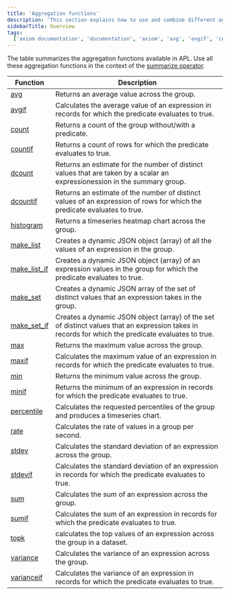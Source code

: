 ```yaml
---
title: 'Aggregation functions'
description: 'This section explains how to use and combine different aggregation functions in APL.'
sidebarTitle: Overview
tags:
  ['axiom documentation', 'documentation', 'axiom', 'avg', 'avgif', 'count', 'countif', 'dcount', 'max', 'maxif', 'min', 'minif', 'sum', 'sumif', 'histogram', 'topk', 'percentile', 'variance', 'stdev', 'make_list', 'rate']
---
```


The table summarizes the aggregation functions available in APL. Use all these aggregation functions in the context of the [summarize operator](/apl/tabular-operators/summarize-operator).

| Function               | Description                                                                                                   |
| -------------------------------     | ----------------------------------------------------------------------------------------------------------------- |
| [avg](/apl/aggregation-function/avg)                                        | Returns an average value across the group.                                                                        |
| [avgif](/apl/aggregation-function/avgif)                                    | Calculates the average value of an expression in records for which the predicate evaluates to true.                          |
| [count](/apl/aggregation-function/count)                                    | Returns a count of the group without/with a predicate.                                                            |
| [countif](/apl/aggregation-function/countif)                                | Returns a count of rows for which the predicate evaluates to true.                                                     |
| [dcount](/apl/aggregation-function/dcount)                                  | Returns an estimate for the number of distinct values that are taken by a scalar an expressionession in the summary group. |
| [dcountif](/apl/aggregation-function/dcountif)                              | Returns an estimate of the number of distinct values of an expression of rows for which the predicate evaluates to true.       |
| [histogram](/apl/aggregation-function/histogram)                            | Returns a timeseries heatmap chart across the group.                                                              |
| [make_list](/apl/aggregation-function/make-list)                            | Creates a dynamic JSON object (array) of all the values of an expression in the group.                                     |
| [make_list_if](/apl/aggregation-function/make-list-if)                      | Creates a dynamic JSON object (array) of an expression values in the group for which the predicate evaluates to true.    |
| [make_set](/apl/aggregation-function/make-set)                              | Creates a dynamic JSON array of the set of distinct values that an expression takes in the group.                        |
| [make_set_if](/apl/aggregation-function/make-set-if)                        | Creates a dynamic JSON object (array) of the set of distinct values that an expression takes in records for which the predicate evaluates to true. |
| [max](/apl/aggregation-function/max)                                        | Returns the maximum value across the group.                                                                       |
| [maxif](/apl/aggregation-function/maxif)                                    | Calculates the maximum value of an expression in records for which the predicate evaluates to true.                            |
| [min](/apl/aggregation-function/min)                                        | Returns the minimum value across the group.                                                                       |
| [minif](/apl/aggregation-function/minif)                                    | Returns the minimum of an expression in records for which the predicate evaluates to true.                                   |
| [percentile](/apl/aggregation-function/percentile)                          | Calculates the requested percentiles of the group and produces a timeseries chart.                                |
| [rate](/apl/aggregation-function/rate)                                      | Calculates the rate of values in a group per second.                                  |
| [stdev](/apl/aggregation-function/stdev)                                    | Calculates the standard deviation of an expression across the group.                                                       |
| [stdevif](/apl/aggregation-function/stdevif)                                  | Calculates the standard deviation of an expression in records for which the predicate evaluates to true.                     |
| [sum](/apl/aggregation-function/sum)                                        | Calculates the sum of an expression across the group.                                                                      |
| [sumif](/apl/aggregation-function/sumif)                                    | Calculates the sum of an expression in records for which the predicate evaluates to true.                                    |
| [topk](/apl/aggregation-function/topk)                                      | calculates the top values of an expression across the group in a dataset.                                                   |
| [variance](/apl/aggregation-function/variance)                              | Calculates the variance of an expression across the group.                                                                 |
| [varianceif](/apl/aggregation-function/varianceif)                          | Calculates the variance of an expression in records for which the predicate evaluates to true.                               |